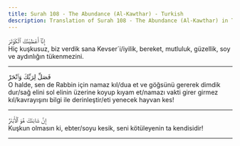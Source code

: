 ```yaml
---
title: Surah 108 - The Abundance (Al-Kawthar) - Turkish
description: Translation of Surah 108 - The Abundance (Al-Kawthar) in Turkish
---
```





<Aside type="quran" title="1">
إِنَّآ أَعْطَيْنَٰكَ ٱلْكَوْثَرَ
</Aside>

<Aside type="reference" title="1">
Hiç kuşkusuz, biz verdik sana Kevser´i/iyilik, bereket, mutluluk, güzellik, soy ve aydınlığın tükenmezini.
</Aside>

---

<Aside type="quran" title="2">
فَصَلِّ لِرَبِّكَ وَٱنْحَرْ
</Aside>

<Aside type="reference" title="2">
O halde, sen de Rabbin için namaz kıl/dua et ve göğsünü gererek dimdik dur/sağ elini sol elinin üzerine koyup kıyam et/namazı vakti girer girmez kıl/kavrayışını bilgi ile derinleştir/eti yenecek hayvan kes!
</Aside>

---

<Aside type="quran" title="3">
إِنَّ شَانِئَكَ هُوَ ٱلْأَبْتَرُ
</Aside>

<Aside type="reference" title="3">
Kuşkun olmasın ki, ebter/soyu kesik, seni kötüleyenin ta kendisidir!
</Aside>

---
